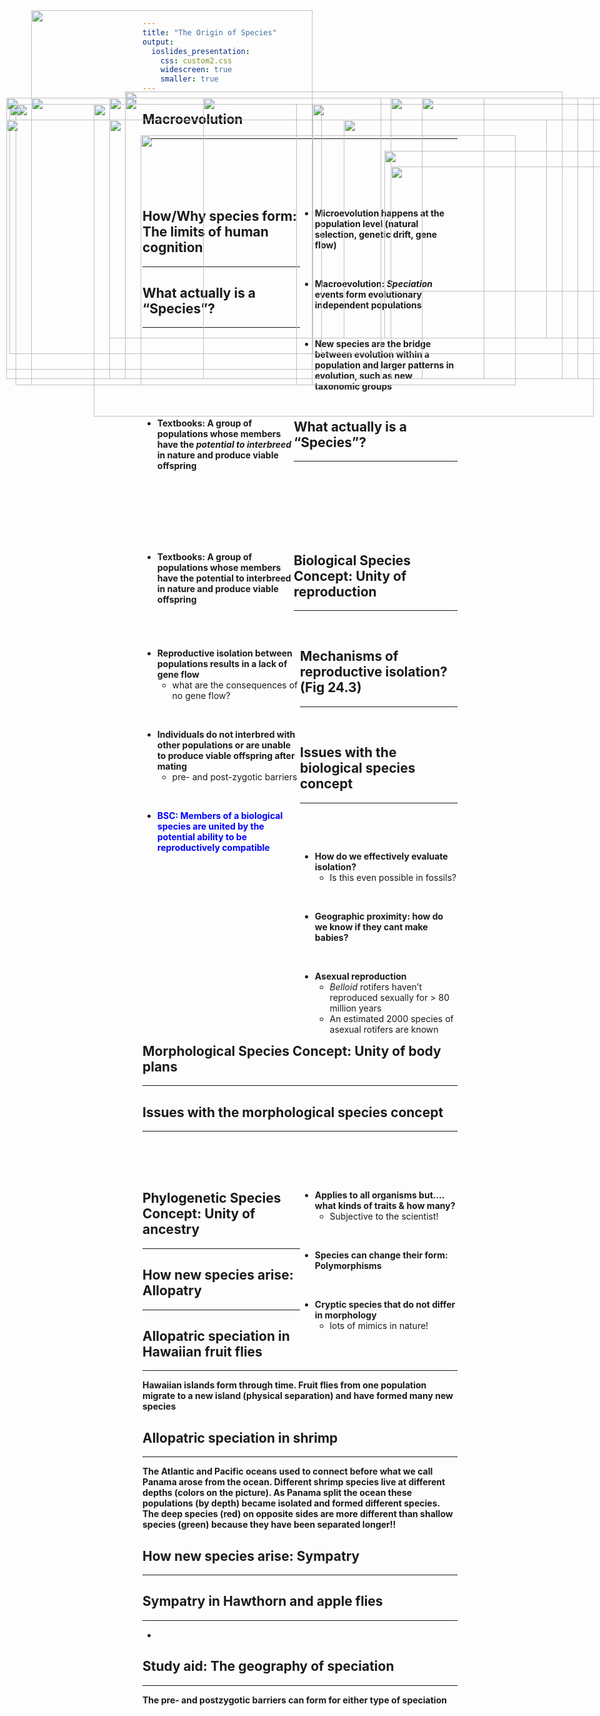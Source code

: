 ```yaml
---
title: "The Origin of Species"
output: 
  ioslides_presentation:
    css: custom2.css
    widescreen: true
    smaller: true
---
```


## Macroevolution
<hr>
<br/>
<br/>
<br/>
<br/>

<div style="float: right; width: 50%;">
* **Microevolution happens at the population level (natural selection, genetic drift, gene flow)**

<br/>

* **Macroevolution: *Speciation* events form evolutionary independent populations**

<br/>

* **New species are the bridge between evolution within a population and larger patterns in evolution, such as new taxonomic groups**

</div>

<IMG STYLE="position:absolute; TOP:200px; LEFT:25px; WIDTH:450px; HEIGHT:450px" SRC="images/macro.png">

## How/Why species form: The limits of human cognition
<hr>

<IMG STYLE="position:absolute; TOP:190px; LEFT:325px; WIDTH:450px; HEIGHT:450px" SRC="images/speciation-continuum.jpg">

## What actually is a "Species"?
<hr>
<br/>
<br/>
<br/>
<br/>
<br/>
<br/>

<div style="float: left; width: 48%;">

* **Textbooks: A group of populations whose members have the *potential to interbreed* in nature and produce viable offspring**

</div>

## What actually is a "Species"?
<hr>
<br/>
<br/>
<br/>
<br/>
<br/>
<br/>

<div style="float: left; width: 48%;">

* **Textbooks: A group of populations whose members have the potential to interbreed in nature and produce viable offspring**

</div>

<IMG STYLE="position:absolute; TOP:200px; LEFT:500px; WIDTH:600px; HEIGHT:400px" SRC="images/finches.png">

## Biological Species Concept: Unity of reproduction
<hr>
<br/>


<div style="float: left; width: 50%;">

* **Reproductive isolation between populations results in a lack of gene flow**
    + what are the consequences of no gene flow? 
    
<br/>

* **Individuals do not interbred with other populations or are unable to produce viable offspring after mating**
    + pre- and post-zygotic barriers

<br/>

* <span style="color:blue">**BSC: Members of a biological species are united by the potential ability to be reproductively compatible**</span>

</div>

<IMG STYLE="position:absolute; TOP:190px; LEFT:625px; WIDTH:325px; HEIGHT:450px" SRC="images/speciesconcept.jpg">

## 

<IMG STYLE="position:absolute; TOP:50px; LEFT:50px; WIDTH:450px; HEIGHT:600px" SRC="images/barrier.jpg">

<IMG STYLE="position:absolute; TOP:225px; LEFT:550px; WIDTH:500px; HEIGHT:350px" SRC="images/snail.jpg">

## Mechanisms of reproductive isolation? (Fig 24.3)
<hr>
<br/>

<IMG STYLE="position:absolute; TOP:180px; LEFT:200px; WIDTH:700px; HEIGHT:460px" SRC="images/lark.png">

## Issues with the biological species concept
<hr>
<br/>
<br/>

<div style="float: left; width: 50%;">

* **How do we effectively evaluate isolation?**
    + Is this even possible in fossils?

<br/>

* **Geographic proximity: how do we know if they cant make babies?**

<br/>

* **Asexual reproduction**
    + *Belloid* rotifers haven’t
reproduced sexually for > 80 million years 
    + An estimated 2000 species of asexual rotifers are known

</div>

<IMG STYLE="position:absolute; TOP:300px; LEFT:625px; WIDTH:400px; HEIGHT:200px" SRC="images/rotifer.jpg">

## Morphological Species Concept: Unity of body plans
<hr>

<IMG STYLE="position:absolute; TOP:190px; LEFT:175px; WIDTH:750px; HEIGHT:450px" SRC="images/morph.png">

## Issues with the morphological species concept
<hr>
<br/>
<br/>
<br/>

<div style="float: right; width: 50%;">
* **Applies to all organisms but.... what kinds of traits & how many?**
    + Subjective to the scientist!
    
<br/>

* **Species can change their form: Polymorphisms**

<br/>

* **Cryptic species that do not differ in morphology**
    + lots of mimics in nature!

</div>

<IMG STYLE="position:absolute; TOP:200px; LEFT:15px; WIDTH:500px; HEIGHT:400px" SRC="images/mimic.png">

## Phylogenetic Species Concept: Unity of ancestry
<hr>

<IMG STYLE="position:absolute; TOP:225px; LEFT:10px; WIDTH:600px; HEIGHT:400px" SRC="images/phylo.jpg">

<IMG STYLE="position:absolute; TOP:275px; LEFT:615px; WIDTH:450px; HEIGHT:300px" SRC="images/phylo2.gif">

## How new species arise: Allopatry
<hr>

<IMG STYLE="position:absolute; TOP:190px; LEFT:50px; WIDTH:1000px; HEIGHT:450px" SRC="images/allo.png">

## Allopatric speciation in Hawaiian fruit flies
<hr>
**Hawaiian islands form through time. Fruit flies from one population migrate to a new island (physical separation) and have formed many new species**
<IMG STYLE="position:absolute; TOP:190px; LEFT:200px; WIDTH:700px; HEIGHT:450px" SRC="images/allo_fruit.jpg">

## Allopatric speciation in shrimp
<hr>
**The Atlantic and Pacific oceans used to connect before what we call Panama arose from the ocean. Different shrimp species live at different depths (colors on the picture). As Panama split the ocean these populations (by depth) became isolated and formed different species. The deep species (red) on opposite sides are more different than shallow species (green) because they have been separated longer!!** 
<IMG STYLE="position:absolute; TOP:250px; LEFT:225px; WIDTH:600px; HEIGHT:400px" SRC="images/shrimp.jpg">

## How new species arise: Sympatry
<hr>

<IMG STYLE="position:absolute; TOP:225px; LEFT:175px; WIDTH:700px; HEIGHT:350px" SRC="images/symp.png">

<!-- ## Sympatric speciation via selection pressures: Lake Victoria -->
<!-- <hr> -->

<!-- <IMG STYLE="position:absolute; TOP:190px; LEFT:250px; WIDTH:600px; HEIGHT:450px" SRC="images/symp2.jpg">-->

## Sympatry in Hawthorn and apple flies
<hr>

<IMG STYLE="position:absolute; TOP:190px; LEFT:10px; WIDTH:600px; HEIGHT:450px" SRC="images/flies2.jpg">

<IMG STYLE="position:absolute; TOP:190px; LEFT:675px; WIDTH:300px; HEIGHT:450px" SRC="images/flies3.png">

<!-- ## Is speciation fast or slow? -->
<!-- <hr> -->

<!-- <IMG STYLE="position:absolute; TOP:180px; LEFT:200px; WIDTH:700px; HEIGHT:450px" SRC="images/fossils.jpg"> -->

<!-- <!-- ## What factors impact speciation rates? --> 
<!-- <!-- <hr> --> 

<!-- <!-- <IMG STYLE="position:absolute; TOP:180px; LEFT:200px; WIDTH:700px; HEIGHT:450px" SRC="images/punc.png"> --> -

<!-- ## How much genetic change does it take? -->
<!-- <hr> -->
<!-- <br/> -->

<!-- <div style="float: left; width: 55%;"> -->

<!-- * **Three spine stickleback fish rapidly evolve** -->
<!--     + moved from oceans to freshwater when glaciers retreated after last ice age -->

<!-- <br/> -->

<!-- * **Freshwater habitats brought new selection pressures** -->
<!--     + variety of habitats -->
<!--     + new resources -->
<!--     + change in competition -->

<!-- <br/> -->

<!-- * **Molecular biology examined each speciation** -->
<!--     + ocean &rarr; fresh: one gene with bony armor plate -->
<!--     + fresh habitats &rarr; many genes based on selection pressures -->
<!-- </div> -->

<!-- <IMG STYLE="position:absolute; TOP:180px; LEFT:600px; WIDTH:450px; HEIGHT:400px" SRC="images/fish.jpg"> -->

## Study aid: The geography of speciation
<hr>
**The pre- and postzygotic barriers can form for either type of speciation**

<IMG STYLE="position:absolute; TOP:200px; LEFT:150px; WIDTH:800px; HEIGHT:500px" SRC="images/allosym.jpg">